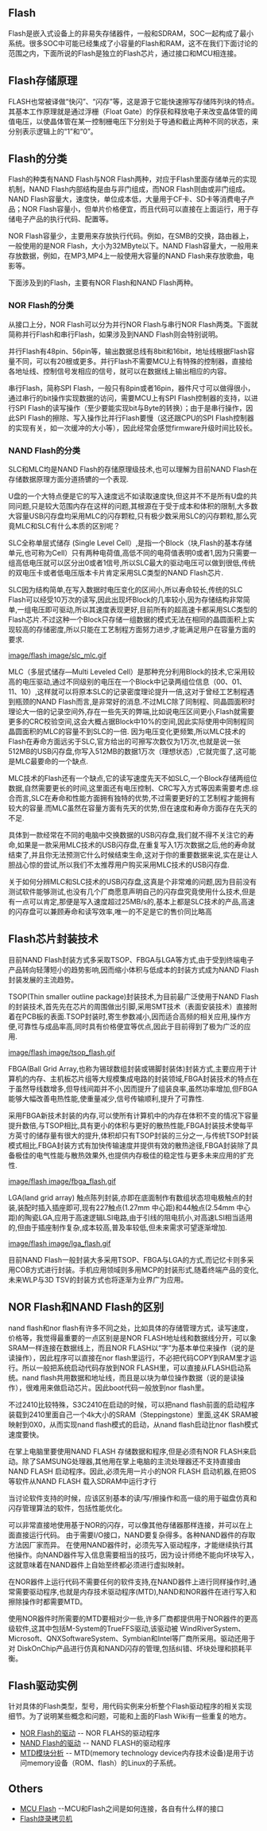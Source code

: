 == Flash ==
Flash是嵌入式设备上的非易失存储器件，一般和SDRAM，SOC一起构成了最小系统。很多SOC中可能已经集成了小容量的Flash和RAM，这不在我们下面讨论的范围之内，下面所说的Flash是独立的Flash芯片，通过接口和MCU相连接。

== Flash存储原理 ==
FLASH也常被译做“快闪”、“闪存”等，这是源于它能快速擦写存储阵列块的特点。其基本工作原理就是通过浮栅（Float Gate）的俘获和释放电子来改变晶体管的阈值电压，以使晶体管在某一控制栅电压下分别处于导通和截止两种不同的状态，来分别表示逻辑上的“1”和“0”。

== Flash的分类 ==
Flash的种类有NAND Flash与NOR Flash两种，对应于Flash里面存储单元的实现机制，NAND Flash内部结构是由与非门组成，而NOR Flash则由或非门组成。NAND Flash容量大，速度快，单位成本低，大量用于CF卡、SD卡等消费电子产品；NOR Flash容量小，但单片价格便宜，而且代码可以直接在上面运行，用于存储电子产品的执行代码、配置等。

NOR Flash容量少，主要用来存放执行代码。例如，在SMB的交换，路由器上，一般使用的是NOR Flash，大小为32MByte以下。NAND Flash容量大，一般用来存放数据，例如，在MP3,MP4上一般使用大容量的NAND Flash来存放歌曲，电影等。

下面涉及到的Flash，主要有NOR Flash和NAND Flash两种。

=== NOR Flash的分类 ===
从接口上分，NOR Flash可以分为并行NOR Flash与串行NOR Flash两类。下面就简称并行Flash和串行Flash，如果涉及到NAND Flash则会特别说明。

并行Flash有48pin、56pin等，输出数据总线有8bit和16bit，地址线根据Flash容量不同，可以有20根或更多。并行Flash不需要MCU上有特殊的控制器，直接给各地址线、控制信号发相应的信号，就可以在数据线上输出相应的内容。

串行Flash，简称SPI Flash，一般只有8pin或者16pin，器件尺寸可以做得很小，通过串行的bit操作实现数据的访问，需要MCU上有SPI Flash控制器的支持，以进行SPI Flash的读写操作（至少要能实现bit与Byte的转换）；由于是串行操作，因此SPI Flash的擦除、写入操作比并行Flash要慢（这还跟CPU的SPI Flash控制器的实现有关，如一次缓冲的大小等），因此经常会感觉firmware升级时间比较长。

=== NAND Flash的分类 ===
SLC和MLC均是NAND Flash的存储原理级技术,也可以理解为目前NAND Flash在存储数据原理方面分道扬镳的一个表现.

U盘的一个大特点便是它的写入速度远不如读取速度快,但这并不不是所有U盘的共同问题,只是较大范围内存在这样的问题,其根源在于受于成本和体积的限制,大多数大容量USB闪存盘均采用MLC的闪存颗粒,只有极少数采用SLC的闪存颗粒,那么究竟MLC和SLC有什么本质的区别呢？

SLC全称单层式储存 (Single Level Cell）,是指一个Block（块,Flash的基本存储单元,也可称为Cell）只有两种电荷值,高低不同的电荷值表明0或者1,因为只需要一组高低电压就可以区分出0或者1信号,所以SLC最大的驱动电压可以做到很低,传统的双电压卡或者低电压版本卡片肯定采用SLC类型的NAND Flash芯片.

SLC因为结构简单,在写入数据时电压变化的区间小,所以寿命较长,传统的SLC Flash可以经受10万次的读写,因此出现坏Block的几率较小,因为存储结构非常简单,一组电压即可驱动,所以其速度表现更好,目前所有的超高速卡都采用SLC类型的Flash芯片.不过这种一个Block只存储一组数据的模式无法在相同的晶圆面积上实现较高的存储密度,所以只能在工艺制程方面努力进步,才能满足用户在容量方面的要求.

[[image/flash image/slc_mlc.gif]]

MLC（多层式储存―Multi Leveled Cell）是那种充分利用Block的技术,它采用较高的电压驱动,通过不同级别的电压在一个Block中记录两组位信息（00、01、11、10）,这样就可以将原本SLC的记录密度理论提升一倍,这对于曾经工艺制程遇到瓶颈的NAND Flash而言,是非常好的消息.不过MLC除了同制程、同晶圆面积时理论大一倍的记录空间外,存在一些先天的弊端,比如说电压区间更小,Flash就需要更多的CRC校验空间,这会大概占据Block中10%的空间,因此实际使用中同制程同晶圆面积的MLC的容量不到SLC的一倍.  
因为电压变化更频繁,所以MLC技术的Flash在寿命方面远劣于SLC,官方给出的可擦写次数仅为1万次,也就是说一张512MB的USB闪存盘,你写入512MB的数据1万次（理想状态）,它就完蛋了,这可能是MLC最要命的一个缺点.

MLC技术的Flash还有一个缺点,它的读写速度先天不如SLC,一个Block存储两组位数据,自然需要更长的时间,这里面还有电压控制、CRC写入方式等因素需要考虑.综合而言,SLC在寿命和性能方面拥有独特的优势,不过需要更好的工艺制程才能拥有较大的容量.而MLC虽然在容量方面有先天的优势,但在速度和寿命方面存在先天的不足.

具体到一款经常在不同的电脑中交换数据的USB闪存盘,我们就不得不关注它的寿命,如果是一款采用MLC技术的USB闪存盘,在重复写入1万次数据之后,他的寿命就结束了,并且你无法预测它什么时候结束生命,这对于你的重要数据来说,实在是让人胆战心惊的尝试,所以我们不太推荐用户购买采用MLC技术的USB闪存盘.

关于如何分辨MLC和SLC技术的USB闪存盘,这真是个非常难的问题,因为目前没有测试软件能够测试,也没有几个厂商愿意声明自己的闪存盘究竟使用什么技术,但是有一点可以肯定,那便是写入速度超过25MB/s的,基本上都是SLC技术的产品,高速的闪存盘可以兼顾寿命和读写效率,唯一的不足是它的售价同比略高

== Flash芯片封装技术 ==
目前NAND Flash封装方式多采取TSOP、FBGA与LGA等方式,由于受到终端电子产品转向轻薄短小的趋势影响,因而缩小体积与低成本的封装方式成为NAND Flash封装发展的主流趋势。

TSOP(Thin smaller outline package)封装技术,为目前最广泛使用于NAND Flash的封装技术,首先先在芯片的周围做出引脚,采用SMT技术（表面安装技术）直接附着在PCB板的表面.TSOP封装时,寄生参数减小,因而适合高频的相关应用,操作方便,可靠性与成品率高,同时具有价格便宜等优点,因此于目前得到了极为广泛的应用.

[[image/flash image/tsop_flash.gif]]

FBGA(Ball Grid Array,也称为锡球数组封装或锡脚封装体)封装方式,主要应用于计算机的内存、主机板芯片组等大规模集成电路的封装领域,FBGA封装技术的特点在于虽然导线数增多,但导线间距并不小,因而提升了组装良率,虽然功率增加,但FBGA能够大幅改善电热性能,使重量减少,信号传输顺利,提升了可靠性.

采用FBGA新技术封装的内存,可以使所有计算机中的内存在体积不变的情况下容量提升数倍,与TSOP相比,具有更小的体积与更好的散热性能,FBGA封装技术使每平方英寸的储存量有很大的提升,体积却只有TSOP封装的三分之一,与传统TSOP封装模式相比,FBGA封装方式有加快传输速度并提供有效的散热途径,FBGA封装除了具备极佳的电气性能与散热效果外,也提供内存极佳的稳定性与更多未来应用的扩充性.

[[image/flash image/fbga_flash.gif]]

LGA(land grid array) 触点陈列封装,亦即在底面制作有数组状态坦电极触点的封装,装配时插入插座即可,现有227触点(1.27mm 中心距)和44触点(2.54mm 中心距)的陶瓷LGA,应用于高速逻辑LSI电路,由于引线的阻电抗小,对高速LSI相当适用的,但由于插座制作复杂,成本较高,普及率较低,但未来需求可望逐渐增加.

[[image/flash image/lga_flash.gif]]

目前NAND Flash一般封装大多采用TSOP、FBGA与LGA的方式,而记忆卡则多采用COB方式进行封装。手机应用领域则多用MCP的封装形式,随着终端产品的变化,未来WLP与3D TSV的封装方式也将逐渐为业界广为应用。

== NOR Flash和NAND Flash的区别 ==
nand flash和nor flash有许多不同之处，比如具体的存储管理方式，读写速度，价格等，我觉得最重要的一点区别是是NOR FLASH地址线和数据线分开，可以象SRAM一样连接在数据线上，而且NOR FLASH以“字”为基本单位来操作（说的是读操作），因此程序可以直接在nor flash里运行，不必把代码COPY到RAM里才运行。所以一般把系统启动代码存放到NOR FLASH里，可以直接从FLASH启动系统。nand flash共用数据和地址线，而且是以块为单位操作数据（说的是读操作），很难用来做启动芯片。因此boot代码一般放到nor flash里。

不过2410比较特殊，S3C2410在启动的时候，可以把nand flash前面的启动程序装载到2410里面自己一个4k大小的SRAM（Steppingstone）里面,这4K SRAM被映射到0X0，从而实现nand flash模式的启动，从nand flash启动比nor flash模式速度要快。

在掌上电脑里要使用NAND FLASH 存储数据和程序,但是必须有NOR FLASH来启动。除了SAMSUNG处理器,其他用在掌上电脑的主流处理器还不支持直接由NAND FLASH 启动程序。因此,必须先用一片小的NOR FLASH 启动机器,在把OS等软件从NAND FLASH 载入SDRAM中运行才行

当讨论软件支持的时候，应该区别基本的读/写/擦操作和高一级的用于磁盘仿真和闪存管理算法的软件，包括性能优化。

可以非常直接地使用基于NOR的闪存，可以像其他存储器那样连接，并可以在上面直接运行代码。
由于需要I/O接口，NAND要复杂得多。各种NAND器件的存取方法因厂家而异。
在使用NAND器件时，必须先写入驱动程序，才能继续执行其他操作。向NAND器件写入信息需要相当的技巧，因为设计师绝不能向坏块写入，这就意味着在NAND器件上自始至终都必须进行虚拟映射。

在NOR器件上运行代码不需要任何的软件支持,在NAND器件上进行同样操作时,通常需要驱动程序,也就是内存技术驱动程序(MTD),NAND和NOR器件在进行写入和擦除操作时都需要MTD。

使用NOR器件时所需要的MTD要相对少一些,许多厂商都提供用于NOR器件的更高级软件,这其中包括M-System的TrueFFS驱动,该驱动被 WindRiverSystem、Microsoft、QNXSoftwareSystem、Symbian和Intel等厂商所采用。驱动还用于对 DiskOnChip产品进行仿真和NAND闪存的管理,包括纠错、坏块处理和损耗平衡。


== Flash驱动实例 ==
针对具体的Flash类型，型号，用代码实例来分析整个Flash驱动程序的相关实现细节。为了说明某些概念和问题，可能和上面的Flash Wiki有一些重复的地方。
* [[NOR Flash的驱动]] -- NOR FLAHS的驱动程序
* [[NAND Flash的驱动]] -- NAND FLASH的驱动程序
* [[MTD模块分析]] -- MTD(memory technology device内存技术设备)是用于访问memory设备（ROM、flash）的Linux的子系统。


== Others ==
* [[MCU Flash]] --MCU和Flash之间是如何连接，各自有什么样的接口
* [[Flash烧录拷贝机]]
